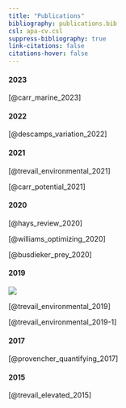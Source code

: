 ```yaml
---
title: "Publications"
bibliography: publications.bib
csl: apa-cv.csl
suppress-bibliography: true
link-citations: false
citations-hover: false
---
```


#### 2023

[@carr_marine_2023]

#### 2022

[@descamps_variation_2022]

#### 2021

[@trevail_environmental_2021]

[@carr_potential_2021]

#### 2020

[@hays_review_2020]

[@williams_optimizing_2020]

[@busdieker_prey_2020]

#### 2019

::: column-margin
![](images/OIKOSCover_April2019.jpg)
:::

[@trevail_environmental_2019]

[@trevail_environmental_2019-1]


#### 2017

[@provencher_quantifying_2017]

#### 2015

[@trevail_elevated_2015]
